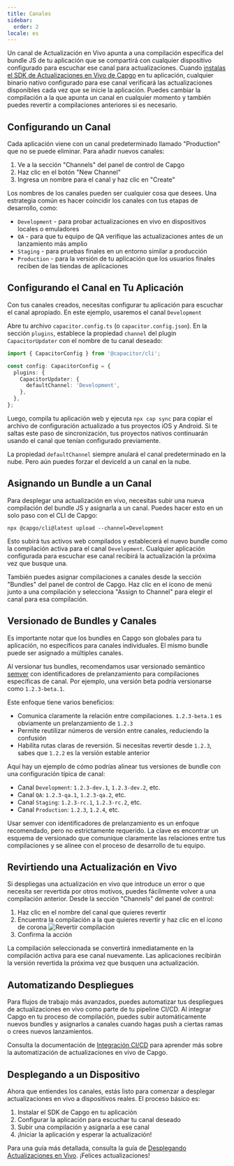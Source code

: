 ```yaml
---
title: Canales
sidebar:
  order: 2
locale: es
---
```



Un canal de Actualización en Vivo apunta a una compilación específica del bundle JS de tu aplicación que se compartirá con cualquier dispositivo configurado para escuchar ese canal para actualizaciones. Cuando [instalas el SDK de Actualizaciones en Vivo de Capgo](/docs/getting-started/quickstart/) en tu aplicación, cualquier binario nativo configurado para ese canal verificará las actualizaciones disponibles cada vez que se inicie la aplicación. Puedes cambiar la compilación a la que apunta un canal en cualquier momento y también puedes revertir a compilaciones anteriores si es necesario.

## Configurando un Canal

Cada aplicación viene con un canal predeterminado llamado "Production" que no se puede eliminar. Para añadir nuevos canales:

1. Ve a la sección "Channels" del panel de control de Capgo
2. Haz clic en el botón "New Channel"
3. Ingresa un nombre para el canal y haz clic en "Create"

Los nombres de los canales pueden ser cualquier cosa que desees. Una estrategia común es hacer coincidir los canales con tus etapas de desarrollo, como:

- `Development` - para probar actualizaciones en vivo en dispositivos locales o emuladores
- `QA` - para que tu equipo de QA verifique las actualizaciones antes de un lanzamiento más amplio
- `Staging` - para pruebas finales en un entorno similar a producción
- `Production` - para la versión de tu aplicación que los usuarios finales reciben de las tiendas de aplicaciones

## Configurando el Canal en Tu Aplicación

Con tus canales creados, necesitas configurar tu aplicación para escuchar el canal apropiado. En este ejemplo, usaremos el canal `Development`

Abre tu archivo `capacitor.config.ts` (o `capacitor.config.json`). En la sección `plugins`, establece la propiedad `channel` del plugin `CapacitorUpdater` con el nombre de tu canal deseado:

```ts
import { CapacitorConfig } from '@capacitor/cli';

const config: CapacitorConfig = {
  plugins: {
    CapacitorUpdater: {
      defaultChannel: 'Development',
    },
  },
};
```

Luego, compila tu aplicación web y ejecuta `npx cap sync` para copiar el archivo de configuración actualizado a tus proyectos iOS y Android. Si te saltas este paso de sincronización, tus proyectos nativos continuarán usando el canal que tenían configurado previamente.

<Aside type="caution">

La propiedad `defaultChannel` siempre anulará el canal predeterminado en la nube. Pero aún puedes forzar el deviceId a un canal en la nube.

</Aside>

## Asignando un Bundle a un Canal

Para desplegar una actualización en vivo, necesitas subir una nueva compilación del bundle JS y asignarla a un canal. Puedes hacer esto en un solo paso con el CLI de Capgo:

```shell
npx @capgo/cli@latest upload --channel=Development
```

Esto subirá tus activos web compilados y establecerá el nuevo bundle como la compilación activa para el canal `Development`. Cualquier aplicación configurada para escuchar ese canal recibirá la actualización la próxima vez que busque una.

También puedes asignar compilaciones a canales desde la sección "Bundles" del panel de control de Capgo. Haz clic en el ícono de menú junto a una compilación y selecciona "Assign to Channel" para elegir el canal para esa compilación.

## Versionado de Bundles y Canales

Es importante notar que los bundles en Capgo son globales para tu aplicación, no específicos para canales individuales. El mismo bundle puede ser asignado a múltiples canales.

Al versionar tus bundles, recomendamos usar versionado semántico [semver](https://semver.org/) con identificadores de prelanzamiento para compilaciones específicas de canal. Por ejemplo, una versión beta podría versionarse como `1.2.3-beta.1`.

Este enfoque tiene varios beneficios:

- Comunica claramente la relación entre compilaciones. `1.2.3-beta.1` es obviamente un prelanzamiento de `1.2.3`
- Permite reutilizar números de versión entre canales, reduciendo la confusión
- Habilita rutas claras de reversión. Si necesitas revertir desde `1.2.3`, sabes que `1.2.2` es la versión estable anterior

Aquí hay un ejemplo de cómo podrías alinear tus versiones de bundle con una configuración típica de canal:

- Canal `Development`: `1.2.3-dev.1`, `1.2.3-dev.2`, etc.
- Canal `QA`: `1.2.3-qa.1`, `1.2.3-qa.2`, etc.
- Canal `Staging`: `1.2.3-rc.1`, `1.2.3-rc.2`, etc.
- Canal `Production`: `1.2.3`, `1.2.4`, etc.

Usar semver con identificadores de prelanzamiento es un enfoque recomendado, pero no estrictamente requerido. La clave es encontrar un esquema de versionado que comunique claramente las relaciones entre tus compilaciones y se alinee con el proceso de desarrollo de tu equipo.

## Revirtiendo una Actualización en Vivo

Si despliegas una actualización en vivo que introduce un error o que necesita ser revertida por otros motivos, puedes fácilmente volver a una compilación anterior. Desde la sección "Channels" del panel de control:

<Steps>

1. Haz clic en el nombre del canal que quieres revertir
2. Encuentra la compilación a la que quieres revertir y haz clic en el ícono de corona
![Revertir compilación](/select_bundle.webp)
3. Confirma la acción

</Steps>

La compilación seleccionada se convertirá inmediatamente en la compilación activa para ese canal nuevamente. Las aplicaciones recibirán la versión revertida la próxima vez que busquen una actualización.

## Automatizando Despliegues

Para flujos de trabajo más avanzados, puedes automatizar tus despliegues de actualizaciones en vivo como parte de tu pipeline CI/CD. Al integrar Capgo en tu proceso de compilación, puedes subir automáticamente nuevos bundles y asignarlos a canales cuando hagas push a ciertas ramas o crees nuevos lanzamientos.

Consulta la documentación de [Integración CI/CD](/docs/cicd-integration/) para aprender más sobre la automatización de actualizaciones en vivo de Capgo.

## Desplegando a un Dispositivo

Ahora que entiendes los canales, estás listo para comenzar a desplegar actualizaciones en vivo a dispositivos reales. El proceso básico es:

1. Instalar el SDK de Capgo en tu aplicación
2. Configurar la aplicación para escuchar tu canal deseado
3. Subir una compilación y asignarla a ese canal
4. ¡Iniciar la aplicación y esperar la actualización!

Para una guía más detallada, consulta la guía de [Desplegando Actualizaciones en Vivo](/docs/getting-started/deploy/). ¡Felices actualizaciones!